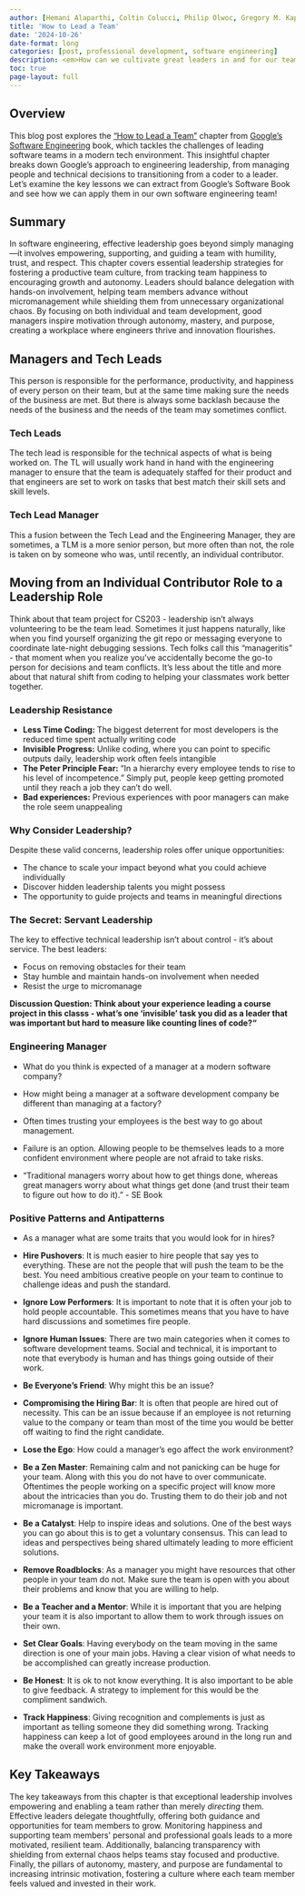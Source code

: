 ```yaml
---
author: [Hemani Alaparthi, Coltin Colucci, Philip Olwoc, Gregory M. Kapfhammer]
title: 'How to Lead a Team'
date: '2024-10-26'
date-format: long
categories: [post, professional development, software engineering]
description: <em>How can we cultivate great leaders in and for our team?</em>
toc: true
page-layout: full
---
```


## Overview

This blog post explores the ["How to Lead a Team"](https://abseil.io/resources/swe-book/html/ch05.html) chapter from [Google's Software Engineering](https://abseil.io/resources/swe-book) book, which tackles the challenges of leading software teams in a modern tech environment. This insightful chapter breaks down Google's approach to engineering leadership, from managing people and technical decisions to transitioning from a coder to a leader. Let's examine the key lessons we can extract from Google's Software Book and see how we can apply them in our own software engineering team!


## Summary

In software engineering, effective leadership goes beyond simply managing—it involves empowering, supporting, and guiding a team with humility, trust, and respect. This chapter covers essential leadership strategies for fostering a productive team culture, from tracking team happiness to encouraging growth and autonomy. Leaders should balance delegation with hands-on involvement, helping team members advance without micromanagement while shielding them from unnecessary organizational chaos. By focusing on both individual and team development, good managers inspire motivation through autonomy, mastery, and purpose, creating a workplace where engineers thrive and innovation flourishes.


## Managers and Tech Leads

This person is responsible for the performance, productivity, and happiness of every person on their team, but at the same time making sure the needs of the business are met. But there is always some backlash because the needs of the business and the needs of the team may sometimes conflict. 

### Tech Leads

The tech lead is responsible for the technical aspects of what is being worked on. The TL will usually work hand in hand with the engineering manager to ensure that the team is adequately staffed for their product and that engineers are set to work on tasks that best match their skill sets and skill levels.

### Tech Lead Manager

This a fusion between the Tech Lead and the Engineering Manager, they are sometimes, a TLM is a more senior person, but more often than not, the role is taken on by someone who was, until recently, an individual contributor. 


## Moving from an Individual Contributor Role to a Leadership Role

Think about that team project for CS203 - leadership isn't always volunteering to be the team lead. Sometimes it just happens naturally, like when you find yourself organizing the git repo or messaging everyone to coordinate late-night debugging sessions. Tech folks call this "manageritis" - that moment when you realize you've accidentally become the go-to person for decisions and team conflicts. It's less about the title and more about that natural shift from coding to helping your classmates work better together.

### Leadership Resistance

- **Less Time Coding:** The biggest deterrent for most developers is the reduced time spent actually writing code
- **Invisible Progress:** Unlike coding, where you can point to specific outputs daily, leadership work often feels intangible
- **The Peter Principle Fear:** "In a hierarchy every employee tends to rise to his level of incompetence." Simply put, people keep getting promoted until they reach a job they can't do well.
- **Bad experiences:**  Previous experiences with poor managers can make the role seem unappealing

### Why Consider Leadership?

Despite these valid concerns, leadership roles offer unique opportunities:

- The chance to scale your impact beyond what you could achieve individually
- Discover hidden leadership talents you might possess
- The opportunity to guide projects and teams in meaningful directions

### The Secret: Servant Leadership

The key to effective technical leadership isn't about control - it's about service. The best leaders:

- Focus on removing obstacles for their team
- Stay humble and maintain hands-on involvement when needed
- Resist the urge to micromanage

**Discussion Question: Think about your experience leading a course project in this classs - what's one 'invisible' task you did as a leader that was important but hard to measure like counting lines of code?"**

### Engineering Manager

- What do you think is expected of a manager at a modern software company?

- How might being a manager at a 
software development company be different than managing at a factory?

- Often times trusting your employees is the best way to go about management.

- Failure is an option. Allowing people to be themselves leads to a more confident environment where people are not afraid to take risks.

- "Traditional managers worry about how to get things done, whereas great managers worry about what things get done (and trust their team to figure out how to do it)." - SE Book

### Positive Patterns and Antipatterns

- As a manager what are some traits that you would look for in hires?

- **Hire Pushovers**: It is much easier to hire people that say yes to everything. These are not the people that will push the team to be the best. You need ambitious creative people on your team to continue to challenge ideas and push the standard. 

- **Ignore Low Performers**:
It is important to note that it is often your job to hold people accountable. This sometimes means that you have to have hard discussions and sometimes fire people.

- **Ignore Human Issues**:
There are two main categories when it comes to software development teams. Social and technical, it is important to note that everybody is human and has things going outside of their work. 

- **Be Everyone's Friend**:
Why might this be an issue?

- **Compromising the Hiring Bar**:
It is often that people are hired out of necessity. This can be an issue because if an employee is not returning value to the company or team than most of the time you would be better off waiting to find the right candidate.

- **Lose the Ego**:
How could a manager's ego affect the work environment?

- **Be a Zen Master**:
Remaining calm and not panicking can be huge for your team. Along with this you do not have to over communicate. Oftentimes the people working on a specific project will know more about the intricacies than you do. Trusting them to do their job and not micromanage is important.

- **Be a Catalyst**:
Help to inspire ideas and solutions. One of the best ways you can go about this is to get a voluntary consensus. This can lead to ideas and perspectives being shared ultimately leading to more efficient solutions. 

- **Remove Roadblocks**:
As a manager you might have resources that other people in your team do not. Make sure the team is open with you about their problems and know that you are willing to help.

- **Be a Teacher and a Mentor**:
While it is important that you are helping your team it is also important to allow them to work through issues on their own. 

- **Set Clear Goals**:
Having everybody on the team moving in the same direction is one of your main jobs. Having a clear vision of what needs to be accomplished can greatly increase production.

- **Be Honest**:
It is ok to not know everything. It is also important to be able to give feedback. A strategy to implement for this would be the compliment sandwich.

- **Track Happiness**:
Giving recognition and complements is just as important as telling someone they did something wrong. Tracking happiness can keep a lot of good employees around in the long run and make the overall work environment more enjoyable. 

## Key Takeaways

The key takeaways from this chapter is that exceptional leadership involves empowering and enabling a team rather than merely _directing_ them. Effective leaders delegate thoughtfully, offering both guidance and opportunities for team members to grow. Monitoring happiness and supporting team members’ personal and professional goals leads to a more motivated, resilient team. Additionally, balancing transparency with shielding from external chaos helps teams stay focused and productive. Finally, the pillars of autonomy, mastery, and purpose are fundamental to increasing intrinsic motivation, fostering a culture where each team member feels valued and invested in their work.